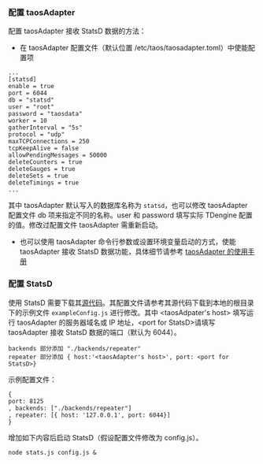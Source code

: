 ### 配置 taosAdapter

配置 taosAdapter 接收 StatsD 数据的方法：

- 在 taosAdapter 配置文件（默认位置 /etc/taos/taosadapter.toml）中使能配置项

```
...
[statsd]
enable = true
port = 6044
db = "statsd"
user = "root"
password = "taosdata"
worker = 10
gatherInterval = "5s"
protocol = "udp"
maxTCPConnections = 250
tcpKeepAlive = false
allowPendingMessages = 50000
deleteCounters = true
deleteGauges = true
deleteSets = true
deleteTimings = true
...
```

其中 taosAdapter 默认写入的数据库名称为 `statsd`，也可以修改 taosAdapter 配置文件 db 项来指定不同的名称。user 和 password 填写实际 TDengine 配置的值。修改过配置文件 taosAdapter 需重新启动。

- 也可以使用 taosAdapter 命令行参数或设置环境变量启动的方式，使能 taosAdapter 接收 StatsD 数据功能，具体细节请参考 [taosAdapter 的使用手册](/reference/taosadapter)

### 配置 StatsD

使用 StatsD 需要下载其[源代码](https://github.com/statsd/statsd)。其配置文件请参考其源代码下载到本地的根目录下的示例文件 `exampleConfig.js` 进行修改。其中 \<taosAdpater's host> 填写运行 taosAdapter 的服务器域名或 IP 地址，\<port for StatsD>请填写 taosAdapter 接收 StatsD 数据的端口（默认为 6044）。

```
backends 部分添加 "./backends/repeater"
repeater 部分添加 { host:'<taosAdapter's host>', port: <port for StatsD>}
```

示例配置文件：

```
{
port: 8125
, backends: ["./backends/repeater"]
, repeater: [{ host: '127.0.0.1', port: 6044}]
}
```

增加如下内容后启动 StatsD（假设配置文件修改为 config.js）。

```
node stats.js config.js &
```
